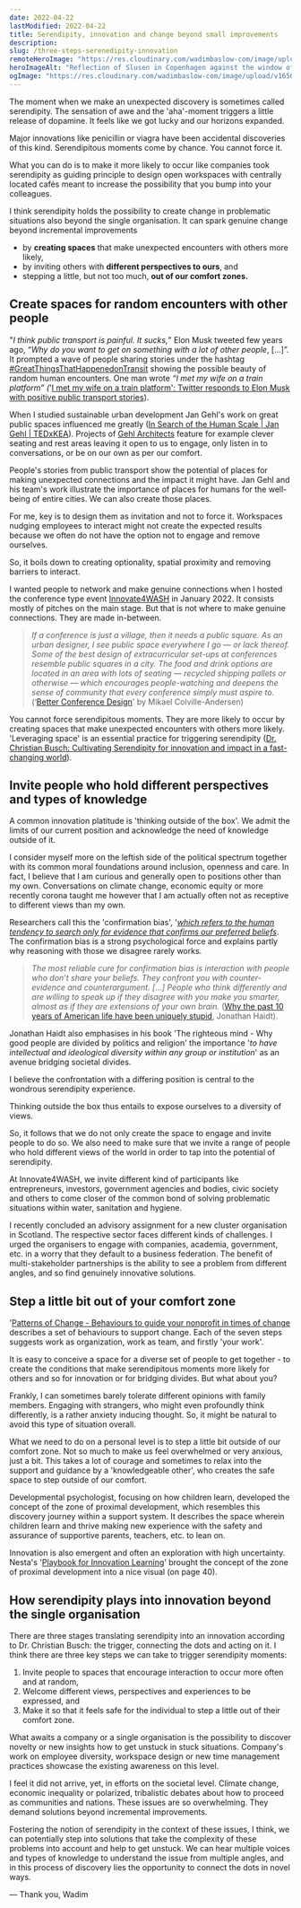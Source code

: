 ```yaml
---
date: 2022-04-22
lastModified: 2022-04-22
title: Serendipity, innovation and change beyond small improvements
description:
slug: /three-steps-serenedipity-innovation
remoteHeroImage: "https://res.cloudinary.com/wadimbaslow-com/image/upload/v1649334470/P1001699_umzgpf.jpg"
heroImageAlt: "Reflection of Slusen in Copenhagen against the window of Yum Yoga. Picture by Wadim Baslow."
ogImage: "https://res.cloudinary.com/wadimbaslow-com/image/upload/v1650889345/serendipity-post-seo_q8dcqz.jpg"
---
```


The moment when we make an unexpected discovery is sometimes called serendipity. The sensation of awe and the 'aha'-moment triggers a little release of dopamine. It feels like we got lucky and our horizons expanded.

Major innovations like penicillin or viagra have been accidental discoveries of this kind. Serendipitous moments come by chance. You cannot force it.

What you can do is to make it more likely to occur like companies took serendipity as guiding principle to design open workspaces with centrally located cafés meant to increase the possibility that you bump into your colleagues.

I think serendipity holds the possibility to create change in problematic situations also beyond the single organisation. It can spark genuine change beyond incremental improvements

- by **creating spaces** that make unexpected encounters with others more likely,
- by inviting others with **different perspectives to ours**, and
- stepping a little, but not too much, **out of our comfort zones.**

## Create spaces for random encounters with other people

"_I think public transport is painful. It sucks,_" Elon Musk tweeted few years ago, “_Why do you want to get on something with a lot of other people_, [...]”. It prompted a wave of people sharing stories under the hashtag [#GreatThingsThatHappenedonTransit](https://twitter.com/search?q=%23GreatThingsThatHappenedonTransit&src=typed_query) showing the possible beauty of random human encounters. One man wrote _“I met my wife on a train platform” (_'[I met my wife on a train platform': Twitter responds to Elon Musk with positive public transport stories](https://www.theguardian.com/cities/2017/dec/21/elon-musk-public-transport-transit-painful-twitter)).

When I studied sustainable urban development Jan Gehl's work on great public spaces influenced me greatly ([In Search of the Human Scale | Jan Gehl | TEDxKEA](https://www.youtube.com/watch?v=Cgw9oHDfJ4k&ab_channel=TEDxTalks)). Projects of [Gehl Architects](https://gehlpeople.com/) feature for example clever seating and rest areas leaving it open to us to engage, only listen in to conversations, or be on our own as per our comfort.

People's stories from public transport show the potential of places for making unexpected connections and the impact it might have. Jan Gehl and his team's work illustrate the importance of places for humans for the well-being of entire cities. We can also create those places.

For me, key is to design them as invitation and not to force it. Workspaces nudging employees to interact might not create the expected results because we often do not have the option not to engage and remove ourselves.

So, it boils down to creating optionality, spatial proximity and removing barriers to interact.

I wanted people to network and make genuine connections when I hosted the conference type event [Innovate4WASH](https://innovate4wash.quercus-group.com/) in January 2022. It consists mostly of pitches on the main stage. But that is not where to make genuine connections. They are made in-between.

> _If a conference is just a village, then it needs a public square. As an urban designer, I see public space everywhere I go — or lack thereof. Some of the best design of extracurricular set-ups at conferences resemble public squares in a city. The food and drink options are located in an area with lots of seating — recycled shipping pallets or otherwise — which encourages people-watching and deepens the sense of community that every conference simply must aspire to._ (‘[Better Conference Design](https://medium.com/swlh/better-conference-design-ba7cca6b9814)' by Mikael Colville-Andersen)

You cannot force serendipitous moments. They are more likely to occur by creating spaces that make unexpected encounters with others more likely. 'Leveraging space' is an essential practice for triggering serendipity ([Dr. Christian Busch: Cultivating Serendipity for innovation and impact in a fast-changing world](https://www.youtube.com/watch?v=WnXhVvWeoK4&ab_channel=ChristianBusch)).

## Invite people who hold different perspectives and types of knowledge

A common innovation platitude is 'thinking outside of the box'. We admit the limits of our current position and acknowledge the need of knowledge outside of it.

I consider myself more on the leftish side of the political spectrum together with its common moral foundations around inclusion, openness and care. In fact, I believe that I am curious and generally open to positions other than my own. Conversations on climate change, economic equity or more recently corona taught me however that I am actually often not as receptive to different views than my own.

Researchers call this the 'confirmation bias', '[_which refers to the human tendency to search only for evidence that confirms our preferred beliefs_](https://www.theatlantic.com/magazine/archive/2022/05/social-media-democracy-trust-babel/629369/). The confirmation bias is a strong psychological force and explains partly why reasoning with those we disagree rarely works.

> _The most reliable cure for confirmation bias is interaction with people who don’t share your beliefs. They confront you with counter-evidence and counterargument. [...] People who think differently and are willing to speak up if they disagree with you make you smarter, almost as if they are extensions of your own brain._ ([Why the past 10 years of American life have been uniquely stupid](https://www.theatlantic.com/magazine/archive/2022/05/social-media-democracy-trust-babel/629369/), Jonathan Haidt).

Jonathan Haidt also emphasises in his book 'The righteous mind - Why good people are divided by politics and religion' the importance '_to have intellectual and ideological diversity within any group or institution_' as an avenue bridging societal divides.

I believe the confrontation with a differing position is central to the wondrous serendipity experience.

Thinking outside the box thus entails to expose ourselves to a diversity of views.

So, it follows that we do not only create the space to engage and invite people to do so. We also need to make sure that we invite a range of people who hold different views of the world in order to tap into the potential of serendipity.

At Innovate4WASH, we invite different kind of participants like entrepreneurs, investors, government agencies and bodies, civic society and others to come closer of the common bond of solving problematic situations within water, sanitation and hygiene.

I recently concluded an advisory assignment for a new cluster organisation in Scotland. The respective sector faces different kinds of challenges. I urged the organisers to engage with companies, academia, government, etc. in a worry that they default to a business federation. The benefit of multi-stakeholder partnerships is the ability to see a problem from different angles, and so find genuinely innovative solutions.

## Step a little bit out of your comfort zone

'[Patterns of Change - Behaviours to guide your nonprofit in times of change](https://patternsforchange.org.uk/) describes a set of behaviours to support change. Each of the seven steps suggests work as organization, work as team, and firstly 'your work'.

It is easy to conceive a space for a diverse set of people to get together - to create the conditions that make serendipitous moments more likely for others and so for innovation or for bridging divides. But what about you?

Frankly, I can sometimes barely tolerate different opinions with family members. Engaging with strangers, who might even profoundly think differently, is a rather anxiety inducing thought. So, it might be natural to avoid this type of situation overall.

What we need to do on a personal level is to step a little bit outside of our comfort zone. Not so much to make us feel overwhelmed or very anxious, just a bit. This takes a lot of courage and sometimes to relax into the support and guidance by a 'knowledgeable other', who creates the safe space to step outside of our comfort.

Developmental psychologist, focusing on how children learn, developed the concept of the zone of proximal development, which resembles this discovery journey within a support system. It describes the space wherein children learn and thrive making new experience with the safety and assurance of supportive parents, teachers, etc. to lean on.

Innovation is also emergent and often an exploration with high uncertainty. Nesta's '[Playbook for Innovation Learning](https://media.nesta.org.uk/documents/nesta_playbook_for_innovation_learning.pdf)' brought the concept of the zone of proximal development into a nice visual (on page 40).

## How serendipity plays into innovation beyond the single organisation

There are three stages translating serendipity into an innovation according to Dr. Christian Busch: the trigger, connecting the dots and acting on it. I think there are three key steps we can take to trigger serendipity moments:

1. Invite people to spaces that encourage interaction to occur more often and at random,
2. Welcome different views, perspectives and experiences to be expressed, and
3. Make it so that it feels safe for the individual to step a little out of their comfort zone.

What awaits a company or a single organisation is the possibility to discover novelty or new insights how to get unstuck in stuck situations. Company's work on employee diversity, workspace design or new time management practices showcase the existing awareness on this level.

I feel it did not arrive, yet, in efforts on the societal level. Climate change, economic inequality or polarized, tribalistic debates about how to proceed as communities and nations. These issues are so overwhelming. They demand solutions beyond incremental improvements.

Fostering the notion of serendipity in the context of these issues, I think, we can potentially step into solutions that take the complexity of these problems into account and help to get unstuck. We can hear multiple voices and types of knowledge to understand the issue from multiple angles, and in this process of discovery lies the opportunity to connect the dots in novel ways.

— Thank you, Wadim
